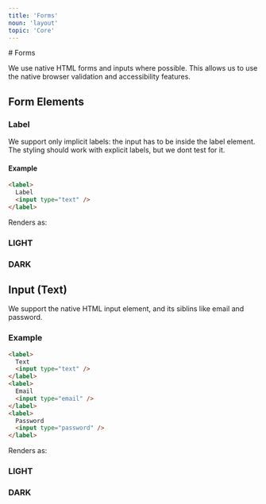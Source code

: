 ```yaml
---
title: 'Forms'
noun: 'layout'
topic: 'Core'
---
```

<div class="column-l">
# Forms

We use native HTML forms and inputs where possible. This allows us to use the native
browser validation and accessibility features.  

## Form Elements

### Label

We support only implicit labels: the input has to be inside the label element. The styling should work with explicit labels,
but we dont test for it.

#### Example


```html
<label>
  Label
  <input type="text" />
</label>
```

Renders as:

<div class="grid two-col">
  <div class="light border border-radius p-1 surface">
    <h3>LIGHT</h3>
    <LabelDemo />
  </div>
  <div class="dark border border-radius p-1 surface">
    <h3>DARK</h3>
    <LabelDemo />
  </div>
</div>

## Input (Text)

We support the native HTML input element, and its siblins like email and password. 

### Example


```html
<label>
  Text
  <input type="text" />
</label>
<label>
  Email
  <input type="email" />
</label>
<label>
  Password
  <input type="password" />
</label>
```

Renders as:

<div class="grid two-col">
  <div class="light border border-radius p-1 surface">
    <h3>LIGHT</h3>
    <InputDemo />
  </div>
  <div class="dark border border-radius p-1 surface">
    <h3>DARK</h3>
    <InputDemo />
  </div>
</div>

</div>


<FormMenu />